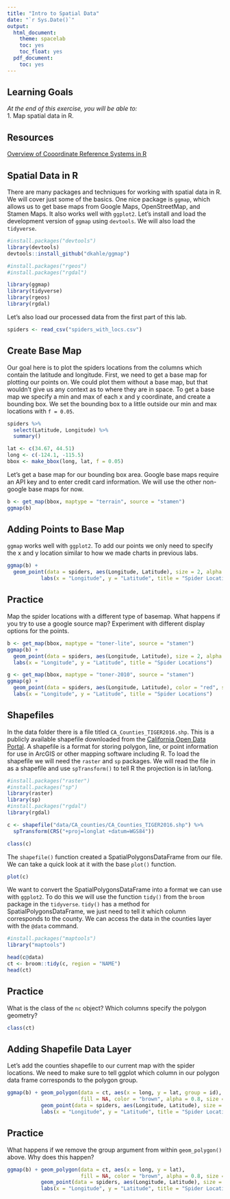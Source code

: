 ```yaml
---
title: "Intro to Spatial Data"
date: "`r Sys.Date()`"
output:
  html_document:
    theme: spacelab
    toc: yes
    toc_float: yes
  pdf_document:
    toc: yes
---
```


## Learning Goals
*At the end of this exercise, you will be able to:*  
1. Map spatial data in R.    
 
## Resources
[Overview of Cooordinate Reference Systems in R](https://www.nceas.ucsb.edu/~frazier/RSpatialGuides/OverviewCoordinateReferenceSystems.pdf)

## Spatial Data in R

There are many packages and techniques for working with spatial data in R. We will cover just some of the basics. One nice package is `ggmap`, which allows us to get base maps from Google Maps, OpenStreetMap, and Stamen Maps. It also works well with `ggplot2`. Let's install and load the development version of `ggmap` using `devtools`. We will also load the `tidyverse`.

```r
#install.packages("devtools")
library(devtools)
devtools::install_github("dkahle/ggmap")
```

```r
#install.packages("rgeos")
#install.packages("rgdal")
```


```r
library(ggmap)
library(tidyverse)
library(rgeos)
library(rgdal)
```

Let's also load our processed data from the first part of this lab.
```r
spiders <- read_csv("spiders_with_locs.csv")
```

## Create Base Map

Our goal here is to plot the spiders locations from the columns which contain the latitude and longitude. First, we need to get a base map for plotting our points on. We could plot them without a base map, but that wouldn't give us any context as to where they are in space. To get a base map we specify a min and max of each x and y coordinate, and create a bounding box. We set the bounding box to a little outside our min and max locations with `f = 0.05`. 

```r
spiders %>% 
  select(Latitude, Longitude) %>% 
  summary()
```

```r
lat <- c(34.67, 44.51)
long <- c(-124.1, -115.5)
bbox <- make_bbox(long, lat, f = 0.05)
```

Let's get a base map for our bounding box area. Google base maps require an API key and to enter credit card information. We will use the other non-google base maps for now.  
```r
b <- get_map(bbox, maptype = "terrain", source = "stamen")
ggmap(b)
```

## Adding Points to Base Map

`ggmap` works well with `ggplot2`. To add our points we only need to specify the x and y location similar to how we made charts in previous labs. 
```r
ggmap(b) + 
  geom_point(data = spiders, aes(Longitude, Latitude), size = 2, alpha = 0.7) +
           labs(x = "Longitude", y = "Latitude", title = "Spider Locations")
```


## Practice

Map the spider locations with a different type of basemap. What happens if you try to use a google source map? Experiment with different display options for the points. 

```r
b <- get_map(bbox, maptype = "toner-lite", source = "stamen")
ggmap(b) + 
  geom_point(data = spiders, aes(Longitude, Latitude), size = 2, alpha = 0.7) +
  labs(x = "Longitude", y = "Latitude", title = "Spider Locations")
```

```r
g <- get_map(bbox, maptype = "toner-2010", source = "stamen")
ggmap(g) + 
  geom_point(data = spiders, aes(Longitude, Latitude), color = "red", size = 2, alpha = 0.7) +
  labs(x = "Longitude", y = "Latitude", title = "Spider Locations")
```

## Shapefiles

In the data folder there is a file titled `CA_Counties_TIGER2016.shp`. This is a publicly available shapefile downloaded from the [California Open Data Portal](https://data.ca.gov/dataset/ca-geographic-boundaries). A shapefile is a format for storing polygon, line, or point information for use in ArcGIS or other mapping software including R. To load the shapefile we will need the `raster` and `sp` packages. We will read the file in as a shapefile and use `spTransform()` to tell R the projection is in lat/long. 
```r
#install.packages("raster")
#install.packages("sp")
library(raster)
library(sp)
#install.packages("rgdal")
library(rgdal)
```

```r
c <- shapefile("data/CA_counties/CA_Counties_TIGER2016.shp") %>% 
  spTransform(CRS("+proj=longlat +datum=WGS84"))

class(c)
```
  
The `shapefile()` function created a SpatialPolygonsDataFrame from our file. We can take a quick look at it with the base `plot()` function.
```r
plot(c)
```

We want to convert the SpatialPolygonsDataFrame into a format we can use with `ggplot2`. To do this we will use the function `tidy()` from the `broom` package in the `tidyverse`. `tidy()` has a method for SpatialPolygonsDataFrame, we just need to tell it which column corresponds to the county. We can access the data in the counties layer with the `@data` command. 
```r
#install.packages("maptools")
library("maptools")

head(c@data)
ct <- broom::tidy(c, region = "NAME")
head(ct)
```


## Practice

What is the class of the `nc` object? Which columns specify the polygon geometry?
```r
class(ct)
```

## Adding Shapefile Data Layer

Let's add the counties shapefile to our current map with the spider locations. We need to make sure to tell ggplot which column in our polygon data frame corresponds to the polygon group. 

```r

ggmap(b) + geom_polygon(data = ct, aes(x = long, y = lat, group = id), 
                        fill = NA, color = "brown", alpha = 0.8, size = 0.2) +
           geom_point(data = spiders, aes(Longitude, Latitude), size = 2, alpha = 0.7) +
           labs(x = "Longitude", y = "Latitude", title = "Spider Locations")
```

## Practice

What happens if we remove the group argument from within `geom_polygon()` above. Why does this happen?

```r
ggmap(b) + geom_polygon(data = ct, aes(x = long, y = lat), 
                        fill = NA, color = "brown", alpha = 0.8, size = 0.2) +
           geom_point(data = spiders, aes(Longitude, Latitude), size = 2, alpha = 0.7) +
           labs(x = "Longitude", y = "Latitude", title = "Spider Locations")
```

